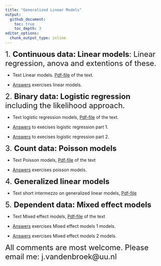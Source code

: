 ```yaml
---
title: "Generalized Linear Models"
output:
  github_document:
    toc: true
    toc_depth: 3
editor_options: 
  chunk_output_type: inline
---
```


<font size="5"> 1. **Continuous data: Linear models**: Linear regression, anova and extentions of these.</font> 

- Text Linear models.
[Pdf-file](linmod.pdf) of the text.

- [Answers](Answer-linmod.md) exercises linear models.


<font size="5"> 2. **Binary data: Logistic regression** including the likelihood approach.</font> 

- Text logistic regression models, [Pdf-file](logreg.pdf) of the text.

- [Answers](Answer-logreg1.md) to execises logistic regression part 1.  

- [Answers](Answer-logreg1.md) to execises logistic regression part 2.  

<font size="5"> 3. **Count data: Poisson models**</font> 


- Text Poisson models, [Pdf-file](poisson.pdf) of the text

- [Answers](Answer-poisson.md) exercises poisson models.

<font size="5">  4. **Generalized linear models**</font> 


- Text short intermezzo on generalized linear models, [Pdf-file](genlinmod.pdf)

<font size="5">  5. **Dependent data: Mixed effect models**</font> 


- Text Mixed effect models, [Pdf-file](Dependent_data.pdf) of the text

- [Answers](Answer-mixedmodels1.md) exercises Mixed effect models 1 models.

- [Answers](Answer-mixedmodels2.md) exercises Mixed effect models 2 models.

<font size="5"> 
All comments are most welcome. Please email me: 
j.vandenbroek@uu.nl</font> 

